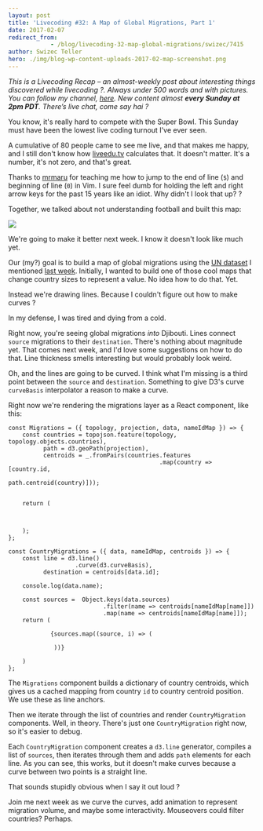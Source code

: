 ```yaml
---
layout: post
title: 'Livecoding #32: A Map of Global Migrations, Part 1'
date: 2017-02-07
redirect_from: 
            - /blog/livecoding-32-map-global-migrations/swizec/7415
author: Swizec Teller
hero: ./img/blog-wp-content-uploads-2017-02-map-screenshot.png
---
```

_This is a Livecoding Recap – an almost-weekly post about interesting things discovered while livecoding ?. Always under 500 words and with pictures. You can follow my channel, [here](https://liveedu.tv/swizec). New content almost **every Sunday at 2pm PDT**. There’s live chat, come say hai ?_





You know, it's really hard to compete with the Super Bowl. This Sunday must have been the lowest live coding turnout I've ever seen.



A cumulative of 80 people came to see me live, and that makes me happy, and I still don't know how [liveedu.tv](https://www.liveedu.tv/swizec/) calculates that. It doesn't matter. It's a number, it's not zero, and that's great.



Thanks to [mrmaru](https://www.liveedu.tv/mrmaru/) for teaching me how to jump to the end of line (`$`) and beginning of line (`0`) in Vim. I sure feel dumb for holding the left and right arrow keys for the past 15 years like an idiot. Why didn't I look that up? ?



Together, we talked about not understanding football and built this map:



![](./img/blog-wp-content-uploads-2017-02-map-screenshot.png)



We're going to make it better next week. I know it doesn't look like much yet.



Our (my?) goal is to build a map of global migrations using the [UN dataset](https://github.com/curran/data/blob/gh-pages/un/migration/README.md) I mentioned [last week](https://swizec.com/blog/livecoding-31-datasets-hard/swizec/7403). Initially, I wanted to build one of those cool maps that change country sizes to represent a value. No idea how to do that. Yet.



Instead we're drawing lines. Because I couldn't figure out how to make curves ?



In my defense, I was tired and dying from a cold.



Right now, you're seeing global migrations _into_ Djibouti. Lines connect `source` migrations to their `destination`. There's nothing about magnitude yet. That comes next week, and I'd love some suggestions on how to do that. Line thickness smells interesting but would probably look weird.



Oh, and the lines are going to be curved. I think what I'm missing is a third point between the `source` and `destination`. Something to give D3's curve `curveBasis` interpolator a reason to make a curve.



Right now we're rendering the migrations layer as a React component, like this:



```
const Migrations = ({ topology, projection, data, nameIdMap }) => {
    const countries = topojson.feature(topology, topology.objects.countries),
          path = d3.geoPath(projection),
          centroids = _.fromPairs(countries.features
                                           .map(country => [country.id,
                                                            path.centroid(country)]));


    return (
        
            
        
    );
};

const CountryMigrations = ({ data, nameIdMap, centroids }) => {
    const line = d3.line()
                   .curve(d3.curveBasis),
          destination = centroids[data.id];

    console.log(data.name);

    const sources =  Object.keys(data.sources)
                           .filter(name => centroids[nameIdMap[name]])
                           .map(name => centroids[nameIdMap[name]]);
    return (
        
            {sources.map((source, i) => (
                
             ))}
        
    )
};
```



The `Migrations` component builds a dictionary of country centroids, which gives us a cached mapping from country `id` to country centroid position. We use these as line anchors.



Then we iterate through the list of countries and render `CountryMigration` components. Well, in theory. There's just one `CountryMigration` right now, so it's easier to debug.



Each `CountryMigration` component creates a `d3.line` generator, compiles a list of `sources`, then iterates through them and adds `path` elements for each line. As you can see, this works, but it doesn't make curves because a curve between two points is a straight line.



That sounds stupidly obvious when I say it out loud ?



Join me next week as we curve the curves, add animation to represent migration volume, and maybe some interactivity. Mouseovers could filter countries? Perhaps.